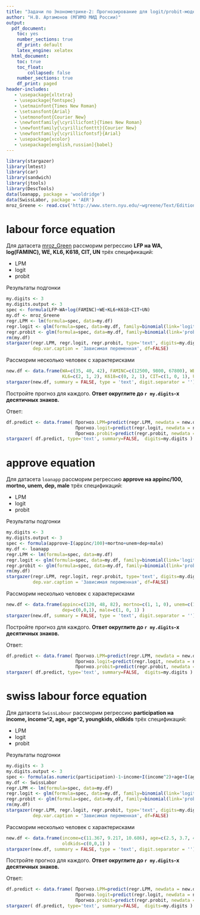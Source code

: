 ```yaml
---
title: "Задачи по Эконометрике-2: Прогнозирование для logit/probit-моделей"
author: "Н.В. Артамонов (МГИМО МИД России)"
output:
  pdf_document:
    toc: yes
    number_sections: true
    df_print: default
    latex_engine: xelatex
  html_document:
    toc: true
    toc_float: 
        collapsed: false
    number_sections: true
    df_print: paged
header-includes:
   - \usepackage{xltxtra}
   - \usepackage{fontspec}
   - \setmainfont{Times New Roman}
   - \setsansfont{Arial}
   - \setmonofont{Courier New}
   - \newfontfamily{\cyrillicfont}{Times New Roman}
   - \newfontfamily{\cyrillicfonttt}{Courier New} 
   - \newfontfamily{\cyrillicfontsf}{Arial}
   - \usepackage{xcolor}
   - \usepackage[english,russian]{babel}
---
```


```r
library(stargazer)
library(lmtest)
library(car)
library(sandwich)
library(jtools)
library(DescTools)
data(loanapp, package = 'wooldridge')
data(SwissLabor, package = 'AER')
mroz_Greene <- read.csv('http://www.stern.nyu.edu/~wgreene/Text/Edition7/TableF5-1.csv')
```

# labour force equation

Для датасета [mroz_Green](http://www.stern.nyu.edu/~wgreene/Text/Edition7/TableF5-1.csv)
рассморим регрессию **LFP на WA, log(FAMINC), WE, KL6, K618, CIT, UN**
трёх спецификаций:

- LPM
- logit
- probit

Результаты подгонки

```r
my.digits <- 3
my.digits.output <- 3
spec <- formula(LFP~WA+log(FAMINC)+WE+KL6+K618+CIT+UN)
my.df <- mroz_Greene
regr.LPM <- lm(formula=spec, data=my.df)
regr.logit <- glm(formula=spec, data=my.df, family=binomial(link='logit'))
regr.probit <- glm(formula=spec, data=my.df, family=binomial(link='probit'))
rm(my.df)
stargazer(regr.LPM, regr.logit, regr.probit, type='text', digits=my.digits.output, digit.separator = '', 
          dep.var.caption = 'Зависимая переменная', df=FALSE)
```

Рассморим несколько человек с характерисками

```r
new.df <- data.frame(WA=c(35, 40, 42), FAMINC=c(12500, 9800, 67800), WE=c(15, 12, 14), 
                     KL6=c(2, 1, 2), K618=c(0, 2, 1), CIT=c(1, 0, 1), UN=c(5, 7.5, 3) )
stargazer(new.df, summary = FALSE, type = 'text', digit.separator = '')
```

Постройте прогноз для каждого. **Ответ округлите до `r my.digits`-х десятичных знаков.**

Ответ:

```r
df.predict <- data.frame( Прогноз.LPM=predict(regr.LPM, newdata = new.df), 
                          Прогноз.logit=predict(regr.logit, newdata = new.df, type='response') , 
                          Прогноз.probit=predict(regr.probit, newdata = new.df, type='response') )
stargazer( df.predict, type='text', summary=FALSE,  digits=my.digits )
```

# approve equation

Для датасета `loanapp`
рассморим регрессию **approve на appinc/100, mortno, unem, dep, male**
трёх спецификаций:

- LPM
- logit
- probit

Результаты подгонки

```r
my.digits <- 3
my.digits.output <- 3
spec <- formula(approve~I(appinc/100)+mortno+unem+dep+male)
my.df <- loanapp
regr.LPM <- lm(formula=spec, data=my.df)
regr.logit <- glm(formula=spec, data=my.df, family=binomial(link='logit'))
regr.probit <- glm(formula=spec, data=my.df, family=binomial(link='probit'))
rm(my.df)
stargazer(regr.LPM, regr.logit, regr.probit, type='text', digits=my.digits.output, digit.separator = '', 
          dep.var.caption = 'Зависимая переменная', df=FALSE)
```

Рассморим несколько человек с характерисками

```r
new.df <- data.frame(appinc=c(120, 48, 82), mortno=c(1, 1, 0), unem=c(1.8, 3.2, 3.9), 
                     dep=c(0,0,1), male=c(1, 0, 1) )
stargazer(new.df, summary = FALSE, type = 'text', digit.separator = '')
```

Постройте прогноз для каждого. **Ответ округлите до `r my.digits`-х десятичных знаков.**

Ответ:

```r
df.predict <- data.frame( Прогноз.LPM=predict(regr.LPM, newdata = new.df), 
                          Прогноз.logit=predict(regr.logit, newdata = new.df, type='response') , 
                          Прогноз.probit=predict(regr.probit, newdata = new.df, type='response') )
stargazer( df.predict, type='text', summary=FALSE,  digits=my.digits )
```


# swiss labour force equation

Для датасета `SwissLabour`
рассморим регрессию **participation на income, income^2, age, age^2, youngkids, oldkids**
трёх спецификаций:

- LPM
- logit
- probit

Результаты подгонки

```r
my.digits <- 3
my.digits.output <- 3
spec <- formula(as.numeric(participation)-1~income+I(income^2)+age+I(age^2)+youngkids+oldkids)
my.df <- SwissLabor
regr.LPM <- lm(formula=spec, data=my.df)
regr.logit <- glm(formula=spec, data=my.df, family=binomial(link='logit'))
regr.probit <- glm(formula=spec, data=my.df, family=binomial(link='probit'))
rm(my.df)
stargazer(regr.LPM, regr.logit, regr.probit, type='text', digits=my.digits.output, digit.separator = '', 
          dep.var.caption = 'Зависимая переменная', df=FALSE)
```

Рассморим несколько человек с характерисками

```r
new.df <- data.frame(income=c(11.367, 9.217, 10.686), age=c(2.5, 3.7, 4.2), youngkids=c(0, 2, 2), 
                     oldkids=c(0,0,1) )
stargazer(new.df, summary = FALSE, type = 'text', digit.separator = '')
```

Постройте прогноз для каждого. **Ответ округлите до `r my.digits`-х десятичных знаков.**

Ответ:

```r
df.predict <- data.frame( Прогноз.LPM=predict(regr.LPM, newdata = new.df), 
                          Прогноз.logit=predict(regr.logit, newdata = new.df, type='response') , 
                          Прогноз.probit=predict(regr.probit, newdata = new.df, type='response') )
stargazer( df.predict, type='text', summary=FALSE,  digits=my.digits )
```